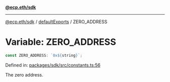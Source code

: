 [**@ecp.eth/sdk**](../../index.mdx)

***

[@ecp.eth/sdk](/sdk-reference/index.mdx) / [defaultExports](/sdk-reference/defaultExports/index.mdx) / ZERO\_ADDRESS

# Variable: ZERO\_ADDRESS

```ts
const ZERO_ADDRESS: `0x${string}`;
```

Defined in: [packages/sdk/src/constants.ts:56](https://github.com/ecp-eth/comments-monorepo/blob/main/packages/sdk/src/constants.ts#L56)

The zero address.

